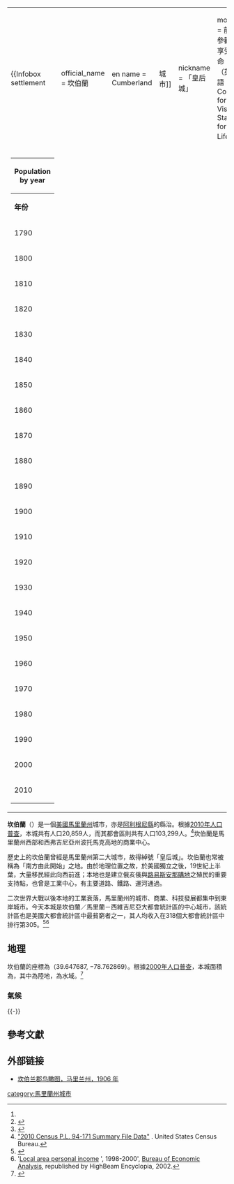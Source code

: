 {|style="float:right; align:right;"
|
{{Infobox settlement
|official_name            = 坎伯蘭
|en name                  = Cumberland
|settlement_type          = [[城市|城市]]
|nickname                 = 「皇后城」
|motto                    = 前來參觀，享受生命！（英語：Come for a Visit, Stay for Life!）
|image_skyline            = cumberland md downtown.jpg
|imagesize                = 250px
|image_caption            = 坎伯蘭市中心
|image_flag               =
|image_seal               = <!-- 檔案不存在 Cumberlandmdseal_2006.jpg ，可從英文維基百科取得 -->
|image_map = Allegany_County_Maryland_Incorporated_and_Unincorporated_areas_Cumberland_Highlighted.svg
|mapsize                  = 250x200px
|map_caption              = 坎伯蘭在馬里蘭州中的位置
|image_map1               =
|mapsize1                 =
|map_caption1             =
|coordinates_region       = US-MD
|subdivision_type         = [[世界地理索引|國家]]
|subdivision_type1        = [[美國州份|州]]
|subdivision_type2        = [[縣_(美國)|縣]]
|subdivision_name         = [[美國|美國]]
|subdivision_name1        = [[馬里蘭州|馬里蘭州]]
|subdivision_name2        = [[阿利根尼縣_(馬里蘭州)|阿利根尼縣]]
|government_type          = 市長與城市管理員
|leader_title             = 市長
|leader_name              = [[布賴恩·格里姆|布賴恩·格里姆]]
|leader_title1            = 城市管理員
|leader_name1             = 傑夫·羅德（2011年12月20日）
|established_title        = 成立
|established_title2       = 註冊成立
|established_date         = 1787年
|established_date2        = 1815年
<!-- Area -->
|unit_pref                = Imperial
|area_footnotes           = <ref name="Gazetteer files"/>
|area_magnitude           = 
|area_total_km2           = 26.29
|area_land_km2            = 26.11
|area_water_km2           = 0.18
|area_total_sq_mi         = 10.15
|area_land_sq_mi          = 10.08
|area_water_sq_mi         = 0.07
|area_urban_sq_mi         =
|area_urban_km2           =
|area_metro_sq_mi         =
|area_metro_km2           =
<!-- Population -->
|population_as_of         = [[2010年美國人口普查|2010年]]
|population_est           = 20572
|pop_est_as_of            = 2012<ref name="2012 Pop Estimate">{{cite web|title=Population Estimates|url=http://www.census.gov/popest/data/cities/totals/2012/SUB-EST2012.html|publisher=[[United_States_Census_Bureau|United States Census Bureau]]|accessdate=2013-06-26|archive-url=https://www.webcitation.org/6HQu4Spqa?url=http://www.census.gov/popest/data/cities/totals/2012/SUB-EST2012.html|archive-date=2013-06-17|dead-url=yes}}</ref>
|population_footnotes     = <ref name ="FactFinder">{{cite web|title=American FactFinder|url=http://factfinder2.census.gov/faces/nav/jsf/pages/index.xhtml|publisher=[[United_States_Census_Bureau|United States Census Bureau]]|accessdate=2013-01-25|archive-date=2012-02-17|archive-url=https://www.webcitation.org/65WtHj6J5?url=http://factfinder2.census.gov/faces/nav/jsf/pages/index.xhtml|dead-url=no}}</ref>
|population_total         = 20859
|population_density_km2   = 799.0
|population_density_sq_mi = 2069.3
|population_note          =
|population_metro         = 103299
|population_urban         =
|population_blank1_title  = 居民稱號
|population_blank1        = Cumberlander
|timezone                 = [[北美東部時區|北美東部時區]]
|utc_offset               = -5
|timezone_DST             = 北美東部時區
|utc_offset_DST           = -4
|coordinates_display      = display=inline,title
|latd = 39 |latm = 38 |lats = 52 |latNS = N
|longd = 78 |longm = 45 |longs = 46 |longEW = W
|elevation_m              = 191
|elevation_ft             = 627 <!--usgs.gov-->
|website                  = [http://www.ci.cumberland.md.us/ www.ci.cumberland.md.us] |
|postal_code_type         = [[美國郵政編碼|ZIP代碼]]
|postal_code              = 21501-21505
|area_code                = 301、240
|blank_name               = [[聯邦信息處理標準|FIPS代碼]]
|blank_info               = 24-21325
|blank1_name              = [[地名信息系統|GNIS代碼]]
|blank1_info              = 0590057
|footnotes                =
}}
|-
|
{| class="wikitable" class="toccolours" style="float:right;"
|-
! colspan="5" style="text-align:center;"|Population by year
|- style="vertical-align: top; text-align: left;"
| '''年份'''
| '''坎伯蘭'''<br> '''人口'''
| '''阿利根尼縣'''<br> '''人口'''
| '''市區'''<br> '''人口'''
| '''鄉郊'''<br> '''人口'''
|-
| 1790
|          <!--cumberland population-->
| 4,809    <!--allegany population-->
|          <!--urban population-->
|          <!--rural population-->
|-
| 1800
|          <!--cumberland population-->
| 6,303    <!--allegany population-->
|          <!--urban population-->
|          <!--rural population-->
|-
| 1810
|          <!--cumberland population-->
| 6,909    <!--allegany population-->
|          <!--urban population-->
|          <!--rural population-->
|-
| 1820
|          <!--cumberland population-->
|8,654     <!--allegany population-->
|          <!--urban population-->
|          <!--rural population-->
|-
| 1830
| 1,162    <!--cumberland population-->
| 10,590   <!--allegany population-->
|          <!--urban population-->
|          <!--rural population-->
|-
| 1840
| 2,384    <!--cumberland population-->
| 15,690   <!--allegany population-->
|          <!--urban-->
|          <!--rural-->
|-
| 1850
| 6,105    <!--cumberland population-->
| 22,769   <!--allegany population-->
|          <!--urban-->
|          <!--rural-->
|-
| 1860
| 7,300    <!--cumberland population-->
| 28,348   <!--allegany population-->
|          <!--urban-->
|          <!--rural-->
|-
| 1870
| 8,056    <!--cumberland population-->
| 38,536   <!--allegany population-->
|          <!--urban-->
|          <!--rural-->
|-
| 1880
| 11,300   <!--cumberland population-->
| 38,012   <!--allegany population-->
|          <!--urban-->
|          <!--rural-->
|-
| 1890
| 12,729   <!--cumberland population-->
| 41,571   <!--allegany population-->
|          <!--urban-->
|          <!--rural-->
|-
| 1900
| 17,568   <!--cumberland population-->
| 53,694   <!--allegany population-->
|          <!--urban-->
|          <!--rural-->
|-
| 1910
| 21,839   <!--cumberland population-->
| 62,411   <!--allegany population-->
|          <!--urban-->
|          <!--rural-->
|-
| 1920
| 29,837   <!--cumberland population-->
| 69,938   <!--allegany population-->
|          <!--urban-->
|          <!--rural-->
|-
| 1930
| 37,747   <!--cumberland population-->
| 79,098   <!--allegany population-->
|          <!--urban-->
|          <!--rural-->
|-
| 1940 <!--year-->
| 39,483   <!--cumberland population-->
| 86,973   <!--allegany population-->
| 50,705   <!--urban population-->
| 30,054   <!--rural population-->
|-
| 1950 <!--year-->
| 37,679   <!--cumberland population-->
| 89,556   <!--allegany population-->
| ~52,905  <!--urban population-->
| 36,651   <!--rural population-->
|-
| 1960 <!--year-->
| 33,415   <!--cumberland population-->
| 84,169   <!--allegany population-->
| 47,723   <!--urban population-->
| ~36,446  <!--rural population-->
|-
| 1970 <!--year-->
| 29,724   <!--cumberland population-->
| 84,044   <!--allegany population-->
| 44,207   <!--urban population-->
| 39,304   <!--rural population-->
|-
| 1980 <!--year-->
| 25,933   <!--cumberland population-->
| 80,548   <!--allegany population-->
| 58,777   <!--urban population-->
| ~22,666  <!--rural population-->
|-
| 1990 <!--year-->
| 23,706   <!--cumberland population-->
| 74,946   <!--allegany population-->
|          <!--urban population-->
|          <!--rural population-->
|-
| 2000 <!--year-->
| 21,518   <!--cumberland population-->
| 74,930   <!--allegany population-->
|          <!--urban population-->
|          <!--rural population-->
|-
| 2010 <!--year-->
| 20,859   <!--cumberland population-->
| 75,087   <!--allegany population-->
|          <!--urban population-->
|          <!--rural population-->
|}
|}
'''坎伯蘭'''（{{lang en|'''Cumberland'''}}）是一個[[美國|美國]][[馬里蘭州|馬里蘭州]]城市，亦是[[阿利根尼縣_(馬里蘭州)|阿利根尼縣]]的縣治。{{GR|6}}根據[[美國2010年人口普查|2010年人口普查]]，本城共有人口20,859人，而其都會區則共有人口103,299人。<ref>[http://www2.census.gov/census_2010/01-Redistricting_File--PL_94-171/California/ "2010 Census P.L. 94-171 Summary File Data"] {{Wayback|url=http://www2.census.gov/census_2010/01-Redistricting_File--PL_94-171/California/ |date=20130807061126 }}. United States Census Bureau.</ref>坎伯蘭是馬里蘭州西部和西弗吉尼亞州波托馬克高地的商業中心。

歷史上的坎伯蘭曾經是馬里蘭州第二大城市，故得綽號「皇后城」。坎伯蘭也常被稱為「南方由此開始」之地。由於地理位置之故，於美國獨立之後，19世紀上半葉，大量移民經此向西前進；本地也是建立俄亥俄與[[路易斯安那購地|路易斯安那購地]]之殖民的重要支持點，也曾是工業中心，有主要道路、鐵路、運河通過。

二次世界大戰以後本地的工業衰落，馬里蘭州的城市、商業、科技發展都集中到東岸城市。今天本城是坎伯蘭／馬里蘭－西維吉尼亞大都會統計區的中心城市，該統計區也是美國大都會統計區中最貧窮者之一，其人均收入在318個大都會統計區中排行第305。<ref name="Dataplace: Cumberland, MD-WV MAS">{{Cite web |url=http://www.dataplace.org/area_overview/?place=p26.69511 |title=Dataplace: Cumberland, MD-WV MAS |accessdate=2013-07-19 |archive-date=2007-09-28 |archive-url=https://web.archive.org/web/20070928011425/http://www.dataplace.org/area_overview/?place=p26.69511 |dead-url=no }}</ref><ref name="Local area personal income">'[http://www.encyclopedia.com/doc/1G1-87106491.html Local area personal income] {{Wayback|url=http://www.encyclopedia.com/doc/1G1-87106491.html |date=20090802114742 }}', 1998-2000', [[Bureau_of_Economic_Analysis|Bureau of Economic Analysis]], republished by HighBeam Encyclopia, 2002.</ref>

==地理==
坎伯蘭的座標為{{Coord|39.647687|-78.762869|type:city_region:US|format=dms|display=inline}}（39.647687, −78.762869）。{{GR|1}}根據[[美國2000年人口普查|2000年人口普查]]，本城面積為{{convert|10.15|sqmi|sqkm|2}}，其中{{convert|10.08|sqmi|sqkm|2}}為陸地，{{convert|0.07|sqmi|sqkm|2}}為水域。<ref name ="Gazetteer files">{{cite web|title=US Gazetteer files 2010|url=http://www.census.gov/geo/www/gazetteer/files/Gaz_places_national.txt|publisher=[[United_States_Census_Bureau|United States Census Bureau]]|accessdate=2013-01-25|archive-url=https://www.webcitation.org/699nOulzi?url=http://www.census.gov/geo/www/gazetteer/files/Gaz_places_national.txt|archive-date=2012-07-14|dead-url=yes}}</ref>

===氣候===
{{-}}{{Weather box |imperial first = Y
|location = 坎伯蘭，1981−2010法線
|single line = Y
|Jan high F = 41.4
|Feb high F = 45.6
|Mar high F = 55.8
|Apr high F = 68.0
|May high F = 76.5
|Jun high F = 84.7
|Jul high F = 88.7
|Aug high F = 87.5
|Sep high F = 80.0
|Oct high F = 69.0
|Nov high F = 56.6
|Dec high F = 44.7
|year high F= 66.6
|Jan low F = 22.4
|Feb low F = 23.9
|Mar low F = 31.6
|Apr low F = 41.1
|May low F = 51.1
|Jun low F = 60.4
|Jul low F = 64.8
|Aug low F = 63.3
|Sep low F = 54.8
|Oct low F = 43.0
|Nov low F = 34.2
|Dec low F = 26.5
|year low F= 43.2
|precipitation colour = green
|Jan precipitation inch = 2.66
|Feb precipitation inch = 2.37
|Mar precipitation inch = 3.37
|Apr precipitation inch = 3.30
|May precipitation inch = 4.02
|Jun precipitation inch = 3.28
|Jul precipitation inch = 3.56
|Aug precipitation inch = 3.17
|Sep precipitation inch = 3.23
|Oct precipitation inch = 2.57
|Nov precipitation inch = 2.98
|Dec precipitation inch = 2.85
|year precipitation inch=
|Jan snow inch = 10.2
|Feb snow inch =  8.3
|Mar snow inch =  5.3
|Apr snow inch =   .2
|May snow inch =    0
|Jun snow inch =    0
|Jul snow inch =    0
|Aug snow inch =    0
|Sep snow inch =    0
|Oct snow inch =    0
|Nov snow inch =   .9
|Dec snow inch =  5.4
|unit precipitation days = 0.01 in
|Jan precipitation days = 11.6
|Feb precipitation days =  9.9
|Mar precipitation days = 11.2
|Apr precipitation days = 11.6
|May precipitation days = 13.3
|Jun precipitation days = 11.1
|Jul precipitation days = 10.6
|Aug precipitation days =  9.5
|Sep precipitation days =  9.2
|Oct precipitation days =  8.6
|Nov precipitation days =  9.6
|Dec precipitation days = 10.6
|unit snow days = 0.1 in
|Jan snow days = 3.7
|Feb snow days = 3.1
|Mar snow days = 2.0
|Apr snow days =  .1
|May snow days =   0
|Jun snow days =   0
|Jul snow days =   0
|Aug snow days =   0
|Sep snow days =   0
|Oct snow days =   0
|Nov snow days =  .4
|Dec snow days = 1.9
<!-- 1st NOAA source used for temp and precip normals; 2nd for all else -->
|source 1 = NOAA<ref>{{cite web |url=ftp://ftp.ncdc.noaa.gov/pub/data/normals/1981-2010/products/station/USC00182282.normals.txt |publisher=National Oceanic and Atmospheric Administration |title=Station Name: MD CUMBERLAND 2 |deadurl=no |accessdate=2013-03-14 |archive-date=2017-05-25 |archive-url=https://wayback.archive-it.org/all/20170525202652/ftp://ftp.ncdc.noaa.gov/pub/data/normals/1981-2010/products/station/USC00182282.normals.txt }}</ref><ref name= NOAA>{{cite web
  |url = http://www.nws.noaa.gov/climate/xmacis.php?wfo=lwx
  |title = NowData - NOAA Online Weather Data
  |publisher = [[National_Oceanic_and_Atmospheric_Administration|National Oceanic and Atmospheric Administration]]
  |accessdate = 2012-12-17
  |archive-date = 2014-05-29
  |archive-url = https://web.archive.org/web/20140529025032/http://www.nws.noaa.gov/climate/xmacis.php?wfo=lwx
  |dead-url = no
  }}</ref>
|date = December 2012
}}

==參考文獻==
{{reflist|2}}

==外部链接==
*[http://www.wdl.org/zh/item/11374/ 坎伯兰郡鸟瞰图，马里兰州，1906 年]{{Wayback|url=http://www.wdl.org/zh/item/11374/ |date=20150611122050 }}

{{Authority control}}
[[category:馬里蘭州城市|category:馬里蘭州城市]]